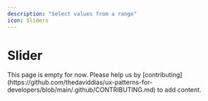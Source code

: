 ```yaml
---
description: "Select values from a range"
icon: Sliders
---
```



# Slider

<Callout type="warning">
  This page is empty for now. Please help us by
  [contributing](https://github.com/thedaviddias/ux-patterns-for-developers/blob/main/.github/CONTRIBUTING.md)
  to add content.
</Callout>
